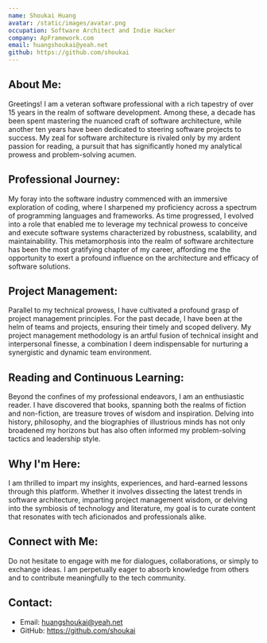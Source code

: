 ```yaml
---
name: Shoukai Huang
avatar: /static/images/avatar.png
occupation: Software Architect and Indie Hacker
company: ApFramework.com
email: huangshoukai@yeah.net
github: https://github.com/shoukai
---
```


## About Me:

Greetings! I am a veteran software professional with a rich tapestry of over 15 years in the realm of software development. Among these, a decade has been spent mastering the nuanced craft of software architecture, while another ten years have been dedicated to steering software projects to success. My zeal for software architecture is rivaled only by my ardent passion for reading, a pursuit that has significantly honed my analytical prowess and problem-solving acumen.

## Professional Journey:

My foray into the software industry commenced with an immersive exploration of coding, where I sharpened my proficiency across a spectrum of programming languages and frameworks. As time progressed, I evolved into a role that enabled me to leverage my technical prowess to conceive and execute software systems characterized by robustness, scalability, and maintainability. This metamorphosis into the realm of software architecture has been the most gratifying chapter of my career, affording me the opportunity to exert a profound influence on the architecture and efficacy of software solutions.

## Project Management:

Parallel to my technical prowess, I have cultivated a profound grasp of project management principles. For the past decade, I have been at the helm of teams and projects, ensuring their timely and scoped delivery. My project management methodology is an artful fusion of technical insight and interpersonal finesse, a combination I deem indispensable for nurturing a synergistic and dynamic team environment.

## Reading and Continuous Learning:

Beyond the confines of my professional endeavors, I am an enthusiastic reader. I have discovered that books, spanning both the realms of fiction and non-fiction, are treasure troves of wisdom and inspiration. Delving into history, philosophy, and the biographies of illustrious minds has not only broadened my horizons but has also often informed my problem-solving tactics and leadership style.

## Why I'm Here:

I am thrilled to impart my insights, experiences, and hard-earned lessons through this platform. Whether it involves dissecting the latest trends in software architecture, imparting project management wisdom, or delving into the symbiosis of technology and literature, my goal is to curate content that resonates with tech aficionados and professionals alike.

## Connect with Me:

Do not hesitate to engage with me for dialogues, collaborations, or simply to exchange ideas. I am perpetually eager to absorb knowledge from others and to contribute meaningfully to the tech community.

## Contact:

- Email: huangshoukai@yeah.net
- GitHub: https://github.com/shoukai

